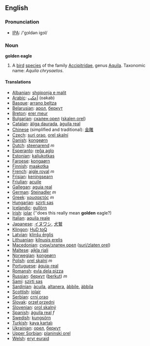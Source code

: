 ==English==
=== Pronunciation ===
*[[w:IPA|IPA]]: /'gɔldən igɔl/

=== Noun ===
'''golden eagle'''

# A [[bird]] [[species]] of the family [[Accipitridae]], genus [[Aquila]]. Taxonomic name: ''Aquila chrysaetos''.

==== Translations ====
*[[Albanian]]: [[shqiponja e malit]]
*[[Arabic]]: [[أعكب]] (oakab)
*[[Basque]]: [[arrano beltza]]
*[[Belarusian]]: [[арол]], [[беркут]]
*[[Breton]]: [[erer meur]]
*[[Bulgarian]]: [[скален орел]] ([[skalen orel]])
*[[Catalan]]: [[àliga daurada]], [[àguila real]]
*[[Chinese]] (simplified and traditional): [[金雕]]
*[[Czech]]: [[suri orao]], [[orel skalní]]
*[[Danish]]: [[kongeørn]]
*[[Dutch]]: [[steenarend]] ''m''
*[[Esperanto]]: [[reĝa aglo]]
*[[Estonian]]: [[kaljukotkas]]
*[[Faroese]]: [[kongaørn]]
*[[Finnish]]: [[maakotka]]
*[[French]]: [[aigle royal]] ''m''
*[[Frisian]]: [[keningsearn]]
*[[Friulian]]: [[acuile]]
*[[Gallegan]]: [[aguia real]]
*[[German]]: [[Steinadler]] ''m''
*[[Greek]]: [[χρυσαετός]] ''m''
*[[Hungarian]]: [[szirti sas]]
*[[Icelandic]]: [[gullörn]]
*[[Irish]]: [[iolar]] (''does this really mean '''golden''' eagle?)
*[[Italian]]: [[aquila reale]] '' ''
*[[Japanese]]: [[イヌワシ]], [[犬]][[鷲]]
*[[Klingon]]: [[HuD toQ]]
*[[Latvian]]: [[klinšu ērglis]]
*[[Lithuanian]]: [[kilnusis erelis]]
*[[Macedonian]]: [[сури/златен орел]] ([[suri/zlaten orel]])
*[[Maltese]]: [[ajkla rjali]]
*[[Norwegian]]: [[kongeørn]]
*[[Polish]]: [[orel skalní]] ''m''
*[[Portuguese]]: [[águia-real]]
*[[Romansh]]: [[evla dela pizza]]
*[[Russian]]: [[беркут]] ([[berkut]]) ''m''
*[[Sami]]: [[szirti sas]]
*[[Sardinian]]: [[àcuila]], [[altanera]], [[àbbile]], [[àbbila]]
*[[Scottish]]: [[iolair]]
*[[Serbian]]: [[crni orao]]
*[[Slovak]]: [[orzeł przedni]]
*[[Slovenian]]: [[orol skalný]]
*[[Spanish]]: [[águila real]] ''f''
*[[Swedish]]: [[kungsörn]]
*[[Turkish]]: [[kaya kartalı]]
*[[Ukrainian]]: [[орел]], [[беркут]]
*[[Upper Sorbian]]: [[planinski orel]]
*[[Welsh]]: [[eryr euraid]]